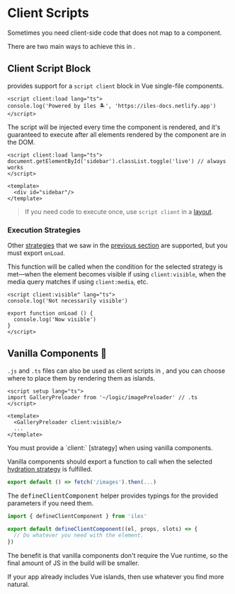 [previous section]: /guide/hydration
[strategies]: /guide/hydration#clientload
[strategy]: /guide/hydration#clientload
[layout]: /guide/development#layouts
[components]: /guide/development#components

# Client Scripts

Sometimes you need client-side code that does not map to a component.

There are two main ways to achieve this in <Iles/>.

## Client Script Block <VueLogo/>

<Iles/> provides support for a `script client` block in Vue single-file components.

```vue
<script client:load lang="ts">
console.log('Powered by îles 🏝', 'https://iles-docs.netlify.app')
</script>
```

The script will be injected every time the component is rendered, and it's
guaranteed to execute after all elements rendered by the component are in the DOM.

```vue
<script client:load lang="ts">
document.getElementById('sidebar').classList.toggle('live') // always works
</script>

<template>
  <div id="sidebar"/>
</template>
```

> If you need code to execute once, use `script client` in a [layout].

### Execution Strategies <Logo/>

Other [strategies] that we saw in the [previous section] are supported,
but you must export `onLoad`.

This function will be called when the condition for the selected strategy is met—when the element becomes visible if using `client:visible`, when the media query matches if using `client:media`, etc.

```vue
<script client:visible" lang="ts">
console.log('Not necessarily visible')

export function onLoad () {
  console.log('Now visible')
}
</script>
```

## Vanilla Components 🍦

`.js` and `.ts` files can also be used as client scripts in <Iles/>, and you can
choose where to place them by rendering them as islands.

```vue
<script setup lang="ts">
import GalleryPreloader from '~/logic/imagePreloader' // .ts
</script>

<template>
  <GalleryPreloader client:visible/>
  ...
</template>
```

<Tip warn>
You must provide a `client:` [strategy] when using vanilla components.
</Tip>

Vanilla components should export a function to call when the selected
[hydration strategy][strategy] is fulfilled.

```ts
export default () => fetch('/images').then(...)
```

The <kbd>defineClientComponent</kbd> helper provides typings for the provided
parameters if you need them.

```ts
import { defineClientComponent } from 'iles'

export default defineClientComponent((el, props, slots) => {
  // Do whatever you need with the element.
})
```

<Tip title="Why not use a renderless Vue component?">
The benefit is that vanilla components don't require the Vue runtime, so the final
amount of JS in the build will be smaller.

If your app already includes Vue islands, then use whatever you find more natural.
</Tip>

